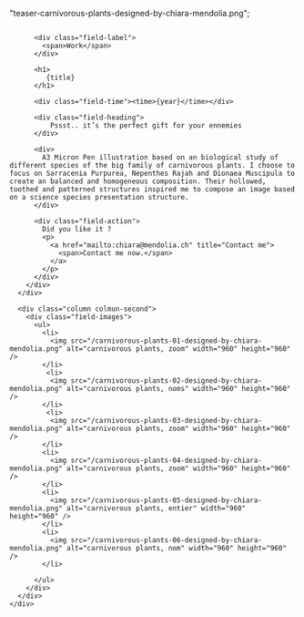   "teaser-carnivorous-plants-designed-by-chiara-mendolia.png";


<Layout class="work" title={title}>
  <main class="region-content work">
    <div class="region">
      <div class="column column-first">
        <div class="field-body">

          <div class="field-label">
            <span>Work</span>
          </div>

          <h1>
             {title}
          </h1>

          <div class="field-time"><time>{year}</time></div>

          <div class="field-heading">
              Pssst.. it’s the perfect gift for your ennemies
          </div>

          <div>
            A3 Micron Pen illustration based on an biological study of different species of the big family of carnivorous plants. I choose to focus on Sarracenia Purpurea, Nepenthes Rajah and Dionaea Muscipula to create an balanced and homogeneous composition. Their hollowed, toothed and patterned structures inspired me to compose an image based on a science species presentation structure.
          </div>

          <div class="field-action">
            Did you like it ?
            <p>
              <a href="mailto:chiara@mendolia.ch" title="Contact me">
                <span>Contact me now.</span>
              </a>
            </p>
          </div>
        </div>
      </div>

      <div class="column colmun-second">
        <div class="field-images">
          <ul>
            <li>
              <img src="/carnivorous-plants-01-designed-by-chiara-mendolia.png" alt="carnivorous plants, zoom" width="960" height="960" />
            </li>
             <li>
              <img src="/carnivorous-plants-02-designed-by-chiara-mendolia.png" alt="carnivorous plants, noms" width="960" height="960" />
            </li>
             <li>
              <img src="/carnivorous-plants-03-designed-by-chiara-mendolia.png" alt="carnivorous plants, zoom" width="960" height="960" />
            </li>
            <li>
              <img src="/carnivorous-plants-04-designed-by-chiara-mendolia.png" alt="carnivorous plants, zoom" width="960" height="960" />
            </li>
            <li>
              <img src="/carnivorous-plants-05-designed-by-chiara-mendolia.png" alt="carnivorous plants, entier" width="960" height="960" />
            </li>
            <li>
              <img src="/carnivorous-plants-06-designed-by-chiara-mendolia.png" alt="carnivorous plants, nom" width="960" height="960" />
            </li>

          </ul>
        </div>
      </div>
    </div>

  </main>
</Layout>
